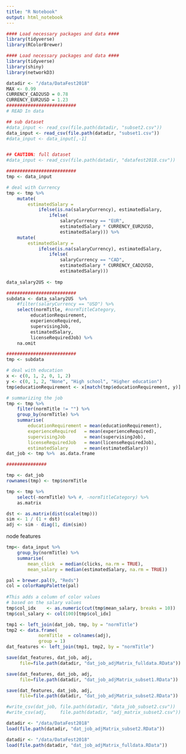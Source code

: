 ```yaml
---
title: "R Notebook"
output: html_notebook
---
```


```r
#### Load necessary packages and data ####
library(tidyverse)
library(RColorBrewer)
```


```r
#### Load necessary packages and data ####
library(tidyverse)
library(shiny)
library(networkD3)

datadir <- "/data/DataFest2018"
MAX <- 0.99
CURRENCY_CAD2USD = 0.78
CURRENCY_EUR2USD = 1.23
##########################
# READ In data

## sub dataset
#data_input <- read_csv(file.path(datadir, "subset2.csv"))
data_input <- read_csv(file.path(datadir, "subset1.csv"))
#data_input <- data_input[,-1]


## CAUTION: full dataset
#data_input <- read_csv(file.path(datadir, "datafest2018.csv"))

##########################
tmp <- data_input

# deal with Currency
tmp <- tmp %>% 
    mutate(
        estimatedSalary = 
            ifelse(is.na(salaryCurrency), estimatedSalary,
                ifelse(
                    salaryCurrency == "EUR", 
                    estimatedSalary * CURRENCY_EUR2USD, 
                    estimatedSalary))) %>% 
    mutate(
        estimatedSalary = 
            ifelse(is.na(salaryCurrency), estimatedSalary,
                ifelse(
                    salaryCurrency == "CAD", 
                    estimatedSalary * CURRENCY_CAD2USD, 
                    estimatedSalary)))
    
data_salary2US <- tmp

##########################
subdata <- data_salary2US  %>% 
    #filter(salaryCurrency == "USD") %>%
    select(normTitle, #normTitleCategory, 
         educationRequirement, 
         experienceRequired, 
         supervisingJob, 
         estimatedSalary, 
         licenseRequiredJob) %>%
    na.omit

##########################
tmp <- subdata

# deal with education
x <- c(0, 1, 2, 0, 1, 2)
y <- c(0, 1, 2, "None", "High school", "Higher education")
tmp$educationRequirement <- x[match(tmp$educationRequirement, y)]

# summarizing the job
tmp <- tmp %>% 
    filter(normTitle != "") %>%
    group_by(normTitle) %>% 
    summarise(
        educationRequirement = mean(educationRequirement), 
        experienceRequired   = mean(experienceRequired), 
        supervisingJob       = mean(supervisingJob), 
        licenseRequiredJob   = mean(licenseRequiredJob),
        estimatedSalary      = mean(estimatedSalary))
dat_job <- tmp %>%  as.data.frame

###############

tmp <- dat_job
rownames(tmp) <- tmp$normTitle

tmp <- tmp %>%
    select(-normTitle) %>% #, -normTitleCategory) %>% 
    as.matrix

dst <- as.matrix(dist(scale(tmp)))
sim <- 1 / (1 + dst)
adj <- sim - diag(1, dim(sim))
```

node features
```r
tmp<- data_input %>% 
    group_by(normTitle) %>% 
    summarise(
        mean_click  = median(clicks, na.rm = TRUE),
        mean_salary = median(estimatedSalary, na.rm = TRUE))

pal = brewer.pal(9, "Reds")
col = colorRampPalette(pal)
        
#This adds a column of color values
# based on the salary values
tmp$col_idx    <- as.numeric(cut(tmp$mean_salary, breaks = 10))
tmp$col_salary <- col(100)[tmp$col_idx]

tmp1 <- left_join(dat_job, tmp, by = "normTitle")
tmp2 <- data.frame(
            normTitle  = colnames(adj),
            group = 1)
dat_features <- left_join(tmp1, tmp2, by = "normTitle")
```



```r
save(dat_features, dat_job, adj, 
     file=file.path(datadir, "dat_job_adjMatrix_fulldata.RData"))
```

```r
save(dat_features, dat_job, adj, 
     file=file.path(datadir, "dat_job_adjMatrix_subset1.RData"))
```

```r
save(dat_features, dat_job, adj, 
     file=file.path(datadir, "dat_job_adjMatrix_subset2.RData"))

#write_csv(dat_job, file.path(datadir, "data_job_subset2.csv"))
#write_csv(adj,     file.path(datadir, "adj_matrix_subset2.csv"))
```

```r
datadir <- "/data/DataFest2018"
load(file.path(datadir, "dat_job_adjMatrix_subset2.RData"))
```

```r
datadir <- "/data/DataFest2018"
load(file.path(datadir, "dat_job_adjMatrix_fulldata.RData"))
```
